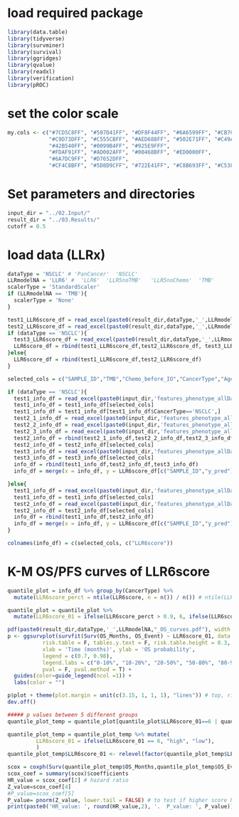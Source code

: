 
# load required package
```r
library(data.table)
library(tidyverse)
library(survminer)
library(survival)
library(ggridges)
library(qvalue)
library(readxl)
library(verification)
library(pROC)
```

# set the color scale
```r
my.cols <- c("#7CD5C8FF", "#507D41FF", "#DF8F44FF", "#6A6599FF", "#CB7C77FF", "#6B42C8FF",
             "#C9D73DFF", "#C555CBFF", "#AED688FF", "#502E71FF", "#C49A3FFF",
             "#42B540FF", "#0099B4FF", "#925E9FFF", 
             "#FDAF91FF", "#AD002AFF", "#00468BFF", "#ED0000FF",
             "#6A7DC9FF", "#D7652DFF", 
             "#CF4C8BFF", "#5D8D9CFF", "#722E41FF", "#C8B693FF", "#C5383CFF", "#79AF97FF", "#68D359FF")
```

# Set parameters and directories
```r
input_dir = "../02.Input/"
result_dir = "../03.Results/"
cutoff = 0.5

```

# load data (LLRx)
```r

dataType = 'NSCLC' # 'PanCancer'  'NSCLC'
LLRmodelNA = 'LLR6' #  'LLR6'  'LLR5noTMB'   'LLR5noChemo'  'TMB'
scalerType = 'StandardScaler'
if (LLRmodelNA == 'TMB'){
  scalerType = 'None'
}

test1_LLR6score_df = read_excel(paste0(result_dir,dataType,'_',LLRmodelNA,'_Scaler(',scalerType,')_prediction.xlsx'), "1", col_names = TRUE)
test2_LLR6score_df = read_excel(paste0(result_dir,dataType,'_',LLRmodelNA,'_Scaler(',scalerType,')_prediction.xlsx'), "2")
if (dataType == 'NSCLC'){
  test3_LLR6score_df = read_excel(paste0(result_dir,dataType,'_',LLRmodelNA,'_Scaler(',scalerType,')_prediction.xlsx'), "3")
  LLR6score_df = rbind(test1_LLR6score_df,test2_LLR6score_df, test3_LLR6score_df)
}else{
  LLR6score_df = rbind(test1_LLR6score_df,test2_LLR6score_df)
}

selected_cols = c("SAMPLE_ID","TMB","Chemo_before_IO","CancerType","Age","Drug","Sex","PFS_Event","PFS_Months","OS_Event","OS_Months")

if (dataType == 'NSCLC'){
  test1_info_df = read_excel(paste0(input_dir,'features_phenotype_allDatasets.xlsx'), "Morris_new")
  test1_info_df = test1_info_df[selected_cols]
  test1_info_df = test1_info_df[test1_info_df$CancerType=='NSCLC',]
  test2_1_info_df = read_excel(paste0(input_dir,'features_phenotype_allDatasets.xlsx'), "Awad_NSCLC1")
  test2_2_info_df = read_excel(paste0(input_dir,'features_phenotype_allDatasets.xlsx'), "Awad_NSCLC2")
  test2_3_info_df = read_excel(paste0(input_dir,'features_phenotype_allDatasets.xlsx'), "Awad_NSCLC3")
  test2_info_df = rbind(test2_1_info_df,test2_2_info_df,test2_3_info_df)
  test2_info_df = test2_info_df[selected_cols]
  test3_info_df = read_excel(paste0(input_dir,'features_phenotype_allDatasets.xlsx'), "Lee_NSCLC")
  test3_info_df = test3_info_df[selected_cols]
  info_df = rbind(test1_info_df,test2_info_df,test3_info_df)
  info_df = merge(x = info_df, y = LLR6score_df[c("SAMPLE_ID","y_pred")], by = "SAMPLE_ID")

}else{
  test1_info_df = read_excel(paste0(input_dir,'features_phenotype_allDatasets.xlsx'), "Chowell2018")
  test1_info_df = test1_info_df[selected_cols]
  test2_info_df = read_excel(paste0(input_dir,'features_phenotype_allDatasets.xlsx'), "Morris_new")
  test2_info_df = test2_info_df[selected_cols]
  info_df = rbind(test1_info_df,test2_info_df)
  info_df = merge(x = info_df, y = LLR6score_df[c("SAMPLE_ID","y_pred")], by = "SAMPLE_ID")
}

colnames(info_df) = c(selected_cols, c("LLR6score"))

```

# K-M OS/PFS curves of LLR6score
```r
quantile_plot = info_df %>% group_by(CancerType) %>%
  mutate(LLR6score_perct = ntile(LLR6score, n = n()) / n()) # ntile(LLR6score, length(breaks)-1, breaks=breaks)

quantile_plot = quantile_plot %>% 
  mutate(LLR6score_01 = ifelse(LLR6score_perct > 0.9, 6, ifelse(LLR6score_perct > 0.8, 5, ifelse(LLR6score_perct > 0.5, 4, ifelse(LLR6score_perct > 0.2, 3, ifelse(LLR6score_perct > 0.1, 2, ifelse(LLR6score_perct >= 0, 1, 0))))))) # ntile(LLR6score, length(breaks)-1, breaks=breaks)

pdf(paste0(result_dir,dataType,'_',LLRmodelNA,"_OS_curves.pdf"), width = 6.5*2.3/3, height = 4.5*2.3/3, onefile = F)
p <- ggsurvplot(survfit(Surv(OS_Months, OS_Event) ~ LLR6score_01, data = quantile_plot), palette = my.cols,
           risk.table = F, tables.y.text = F, risk.table.height = 0.3, #risk.table.margin =1,
           xlab = 'Time (months)', ylab = 'OS probability',
           legend = c(0.7, 0.98),
           legend.labs = c("0-10%", "10-20%", "20-50%", "50-80%", "80-90%", "90-100%"),
           pval = F, pval.method = T) +
  guides(color=guide_legend(ncol =1)) +
  labs(color = "") 

p$plot + theme(plot.margin = unit(c(3.15, 1, 1, 1), "lines")) # top, right, bottom, and left 
dev.off()

##### p values between 5 different groups
quantile_plot_temp = quantile_plot[quantile_plot$LLR6score_01==6 | quantile_plot$LLR6score_01==1, ]

quantile_plot_temp = quantile_plot_temp %>% mutate(
         LLR6score_01 = ifelse(LLR6score_01 == 6, "high", "low"),
         )
quantile_plot_temp$LLR6score_01 <- relevel(factor(quantile_plot_temp$LLR6score_01), ref = "high")

scox = coxph(Surv(quantile_plot_temp$OS_Months,quantile_plot_temp$OS_Event)~LLR6score_01, data=quantile_plot_temp)
scox_coef = summary(scox)$coefficients
HR_value = scox_coef[2] # hazard ratio
Z_value=scox_coef[4]
#P_value=scox_coef[5]
P_value= pnorm(Z_value, lower.tail = FALSE) # to test if higher score has better survival
print(paste0('HR_value: ', round(HR_value,2), '.  P_value: ', P_value))
```

